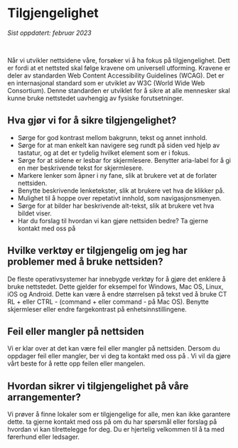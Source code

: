 
# Tilgjengelighet

_Sist oppdatert: februar 2023_

<br />

Når vi utvikler nettsidene våre, forsøker vi å ha fokus på tilgjengelighet. Dett er fordi at et
nettsted skal følge kravene om universell utforming. Kravene er deler av standarden Web
Content Accessibility Guidelines (WCAG). Det er en internasjonal standard som er utviklet av
W3C (World Wide Web Consortium). Denne standarden er utviklet for å sikre at alle mennesker
skal kunne bruke nettstedet uavhengig av fysiske forutsetninger.

## Hva gjør vi for å sikre tilgjengelighet?

- Sørge for god kontrast mellom bakgrunn, tekst og annet innhold.
- Sørge for at man enkelt kan navigere seg rundt på siden ved hjelp av tastatur, og at det er
  tydelig hvilket element som er i fokus.
- Sørge for at sidene er lesbar for skjermlesere. Benytter aria-label for å gi en mer beskrivende
  tekst for skjermlesere.
- Markere lenker som åpner i ny fane, slik at brukere vet at de forlater nettsiden.
- Benytte beskrivende lenketekster, slik at brukere vet hva de klikker på.
- Mulighet til å hoppe over repetativt innhold, som navigasjonsmenyen.
- Sørge for at bilder har beskrivende alt-tekst, slik at brukere vet hva bildet viser.
- Har du forslag til hvordan vi kan gjøre nettsiden bedre? Ta gjerne kontakt med oss på <ExternalLink href="mailto:webmaster@ixb.no" linkText="webmaster@ixb.no" />

## Hvilke verktøy er tilgjengelig om jeg har problemer med å bruke nettsiden?

De fleste operativsystemer har innebygde verktøy for å gjøre det enklere å bruke nettstedet.
Dette gjelder for eksempel for Windows, Mac OS, Linux, iOS og Android. Dette kan være å endre
størrelsen på tekst ved å bruke CT RL + eller CTRL - (command + eller command - på Mac OS).
Benytte skjermleser eller endre fargekontrast på enhetsinnstillingene.

## Feil eller mangler på nettsiden

Vi er klar over at det kan være feil eller mangler på nettsiden. Dersom du oppdager feil eller mangler, ber vi deg ta kontakt med oss på <ExternalLink href="mailto:webmaster@ixb.no" linkText="webmaster@ixb.no" />. Vi vil da gjøre vårt beste for å rette opp feilen eller mangelen.

## Hvordan sikrer vi tilgjengelighet på våre arrangementer?

Vi prøver å finne lokaler som er tilgjengelige for alle, men kan ikke garantere dette. ta gjerne
kontakt med oss på <ExternalLink href="mailto:kontakt@ixb.no" linkText="kontakt@ixb.no" /> om du har spørsmål eller forslag på hvordan vi kan
tilrettelegge for deg. Du er hjertelig velkommen til å ta med førerhund eller ledsager.
